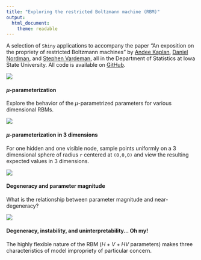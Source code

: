 ```yaml
---
title: "Exploring the restricted Boltzmann machine (RBM)"
output: 
  html_document: 
    theme: readable
---
```

A selection of `Shiny` applications to accompany the paper "An exposition on the propriety of restricted Boltzmann machines" by <a href="http://andeekaplan.com">Andee Kaplan</a>, <a href="http://dnordman.public.iastate.edu/">Daniel Nordman</a>, and <a href="http://www.public.iastate.edu/~vardeman/">Stephen Vardeman</a>, all in the Department of Statistics at Iowa State University. All code is available on <a href="http://github.com/andeek/deep-learning">GitHub</a>.


<div class="row">
<div class="col-md-3">
<a href="mu_parameterization.Rmd">
<img src="images/icon_mu.png" class="img-responsive thumbnail">
</a>
</div>
<div class="col-md-9">
<h4>$\mu$-parameterization</h4>
<p>Explore the behavior of the $\mu$-parametrized parameters for various dimensional RBMs.</p>
</div>
</div>

<div class="row">
<div class="col-md-3">
<a href="mu_parameterization_3d.Rmd">
<img src="images/icon_mu_3d.png" class="img-responsive thumbnail">
</a>
</div>
<div class="col-md-9">
<h4>$\mu$-parameterization in 3 dimensions</h4>
<p>For one hidden and one visible node, sample points uniformly on a 3 dimensional sphere of radius `r` centered at `(0,0,0)` and view the resulting expected values in 3 dimensions.</p>
</div>
</div>

<div class="row">
<div class="col-md-3">
<a href="degen_magnitude.Rmd">
<img src="images/icon_perc_degen.png" class="img-responsive thumbnail">
</a>
</div>
<div class="col-md-9">
<h4>Degeneracy and parameter magnitude</h4>
<p>What is the relationship between parameter magnitude and near-degeneracy?</p>
</div>
</div>

<div class="row">
<div class="col-md-3">
<a href="degen_instab_uninterp.Rmd">
<img src="images/icon_degeneracy.png" class="img-responsive thumbnail">
</a>
</div>
<div class="col-md-9">
<h4>Degeneracy, instability, and uninterpretability... Oh my!</h4>
<p>The highly flexible nature of the RBM ($H + V + HV$ parameters) makes three characteristics of model impropriety of particular concern.</p>
</div>
</div>
